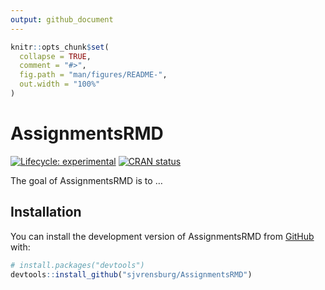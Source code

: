 ```yaml
---
output: github_document
---
```


<!-- README.md is generated from README.Rmd. Please edit that file -->

```r
knitr::opts_chunk$set(
  collapse = TRUE,
  comment = "#>",
  fig.path = "man/figures/README-",
  out.width = "100%"
)
```

# AssignmentsRMD

<!-- badges: start -->
[![Lifecycle: experimental](https://img.shields.io/badge/lifecycle-experimental-orange.svg)](https://lifecycle.r-lib.org/articles/stages.html#experimental)
[![CRAN status](https://www.r-pkg.org/badges/version/AssignmentsRMD)](https://CRAN.R-project.org/package=AssignmentsRMD)
<!-- badges: end -->

The goal of AssignmentsRMD is to ...

## Installation

You can install the development version of AssignmentsRMD from [GitHub](https://github.com/) with:

``` r
# install.packages("devtools")
devtools::install_github("sjvrensburg/AssignmentsRMD")
```


